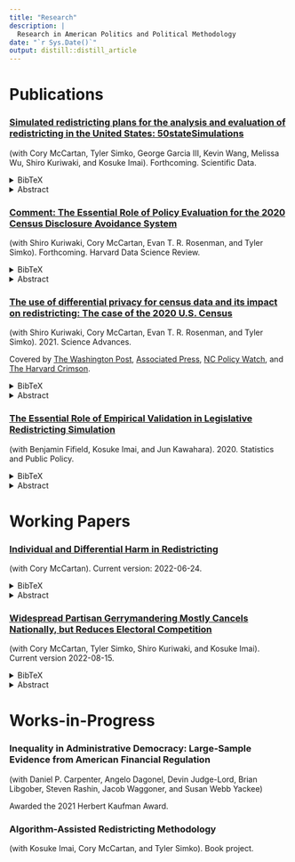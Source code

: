 ```yaml
---
title: "Research"
description: |
  Research in American Politics and Political Methodology
date: "`r Sys.Date()`"
output: distill::distill_article
---
```

# Publications

### [Simulated redistricting plans for the analysis and evaluation of redistricting in the United States: 50stateSimulations](https://arxiv.org/abs/2206.10763)

(with Cory McCartan, Tyler Simko, George Garcia III, Kevin Wang, Melissa Wu, Shiro Kuriwaki, and Kosuke Imai). Forthcoming. Scientific Data.

<details>
<summary>BibTeX</summary>

```
@misc{50statesSimulations,
  doi = {10.48550/ARXIV.2206.10763},
  url = {https://arxiv.org/abs/2206.10763},
  author = {McCartan, Cory and Kenny, Christopher T. and Simko, Tyler and Garcia, George and Wang, Kevin and Wu, Melissa and Kuriwaki, Shiro and Imai, Kosuke},
  keywords = {Applications (stat.AP), Computers and Society (cs.CY), FOS: Computer and information sciences, FOS: Computer and information sciences},
  title = {Simulated redistricting plans for the analysis and evaluation of redistricting in the United States: 50stateSimulations},
  publisher = {arXiv},
  year = {2022}
}
```

</details> 

<details>
<summary>Abstract</summary>
This article introduces the 50stateSimulations, a collection of simulated congressional districting plans and underlying code developed by the Algorithm-Assisted Redistricting Methodology (ALARM) Project. The 50stateSimulations allow for the evaluation of enacted and other congressional redistricting plans in the United States. While the use of redistricting simulation algorithms has become standard in academic research and court cases, any simulation analysis requires non-trivial efforts to combine multiple data sets, identify state-specific redistricting criteria, implement complex simulation algorithms, and summarize and visualize simulation outputs. We have developed a complete workflow that facilitates this entire process of simulation-based redistricting analysis for the congressional districts of all 50 states. The resulting 50stateSimulations include ensembles of simulated 2020 congressional redistricting plans and necessary replication data. We also provide the underlying code, which serves as a template for customized analyses. All data and code are free and publicly available. This article details the design, creation, and validation of the data.
</details>


### [Comment: The Essential Role of Policy Evaluation for the 2020 Census Disclosure Avoidance System](https://arxiv.org/abs/2210.08383)

(with Shiro Kuriwaki, Cory McCartan, Evan T. R. Rosenman, and Tyler Simko). Forthcoming. Harvard Data Science Review.

<details>
<summary>BibTeX</summary>

```
@article{kenn:etal:22,
author = {Christopher T. Kenny  and Shiro Kuriwaki  and Cory McCartan  and Evan T. R. Rosenman  and Tyler Simko  and Kosuke Imai },
title = {Comment: The Essential Role of Policy Evaluation for the 2020 Census Disclosure Avoidance System},
journal = {Harvard Data Science Review},,
year = {Forthcoming},
doi = {	arXiv:2210.08383},
URL = {https://arxiv.org/abs/2210.08383},
}
```
</details>

<details>
<summary>Abstract</summary>
In "Differential Perspectives: Epistemic Disconnects Surrounding the US Census Bureau's Use of Differential Privacy," boyd and Sarathy argue that empirical evaluations of the Census Disclosure Avoidance System (DAS), including our published analysis, failed to recognize how the benchmark data against which the 2020 DAS was evaluated is never a ground truth of population counts. In this commentary, we explain why policy evaluation, which was the main goal of our analysis, is still meaningful without access to a perfect ground truth. We also point out that our evaluation leveraged features specific to the decennial Census and redistricting data, such as block-level population invariance under swapping and voter file racial identification, better approximating a comparison with the ground truth. Lastly, we show that accurate statistical predictions of individual race based on the Bayesian Improved Surname Geocoding, while not a violation of differential privacy, substantially increases the disclosure risk of private information the Census Bureau sought to protect. We conclude by arguing that policy makers must confront a key trade-off between data utility and privacy protection, and an epistemic disconnect alone is insufficient to explain disagreements between policy choices.
</details>



### [The use of differential privacy for census data and its impact on redistricting: The case of the 2020 U.S. Census](https://www.science.org/doi/10.1126/sciadv.abk3283)

(with Shiro Kuriwaki, Cory McCartan, Evan T. R. Rosenman, and Tyler Simko). 2021. Science Advances.

Covered by [The Washington Post](https://www.washingtonpost.com/local/social-issues/2020-census-differential-privacy-ipums/2021/06/01/6c94b46e-c30d-11eb-93f5-ee9558eecf4b_story.html), [Associated Press](https://apnews.com/article/business-census-2020-technology-e701e313e841674be6396321343b7e49), [NC Policy Watch](http://pulse.ncpolicywatch.org/2021/06/14/expert-census-bureaus-actions-to-protect-individual-privacy-could-have-big-impact-on-redistricting/), and [The Harvard Crimson](https://www.thecrimson.com/article/2021/6/16/researchers-identify-concerns-census-bureau/).

<details>
<summary>BibTeX</summary>

```
@article{kenn:etal:21,
author = {Christopher T. Kenny  and Shiro Kuriwaki  and Cory McCartan  and Evan T. R. Rosenman  and Tyler Simko  and Kosuke Imai },
title = {The Use of Differential Privacy for Census Data and its Impact on Redistricting: The Case of the 2020 U.S. Census},
journal = {Science Advances},
volume = {7},
number = {41},
pages = {eabk3283},
year = {2021},
doi = {10.1126/sciadv.abk3283},
URL = {https://www.science.org/doi/abs/10.1126/sciadv.abk3283},
eprint = {https://www.science.org/doi/pdf/10.1126/sciadv.abk3283},
}
```
</details>

<details>
<summary>Abstract</summary>
The US Census Bureau plans to protect the privacy of 2020 Census respondents through its Disclosure Avoidance System (DAS), which attempts to achieve differential privacy guarantees by adding noise to the Census microdata. By applying redistricting simulation and analysis methods to DAS-protected 2010 Census data, we find that the protected data are not of sufficient quality for redistricting purposes. We demonstrate that the injected noise makes it impossible for states to accurately comply with the One Person, One Vote principle. Our analysis finds that the DAS-protected data are biased against certain areas, depending on voter turnout and partisan and racial composition, and that these biases lead to large and unpredictable errors in the analysis of partisan and racial gerrymanders. Finally, we show that the DAS algorithm does not universally protect respondent privacy. Based on the names and addresses of registered voters, we are able to predict their race as accurately using the DAS-protected data as when using the 2010 Census data. Despite this, the DAS-protected data can still inaccurately estimate the number of majority-minority districts. We conclude with recommendations for how the Census Bureau should proceed with privacy protection for the 2020 Census.
</details>

### [The Essential Role of Empirical Validation in Legislative Redistricting Simulation](https://doi.org/10.1080/2330443X.2020.1791773)

(with Benjamin Fifield, Kosuke Imai, and Jun Kawahara). 2020. Statistics and Public Policy.

<details>
<summary>BibTeX</summary>

```
@article{fife:etal:20,
  author = {Benjamin Fifield and Kosuke Imai and Jun Kawahara and Christopher T. Kenny},
  title = {The Essential Role of Empirical Validation in Legislative Redistricting Simulation},
  journal = {Statistics and Public Policy},
  volume = {7},
  number = {1},
  pages = {52-68},
  year  = {2020},
  publisher = {Taylor & Francis},
  doi = {10.1080/2330443X.2020.1791773},
  URL = {https://doi.org/10.1080/2330443X.2020.1791773},
  eprint = {https://doi.org/10.1080/2330443X.2020.1791773},
}
```

</details> 


<details>
<summary>Abstract</summary>
As granular data about elections and voters become available, redistricting simulation methods are playing an increasingly important role when legislatures adopt redistricting plans and courts determine their legality. These simulation methods are designed to yield a representative sample of all redistricting plans that satisfy statutory guidelines and requirements such as contiguity, population parity, and compactness. A proposed redistricting plan can be considered gerrymandered if it constitutes an outlier relative to this sample according to partisan fairness metrics. Despite their growing use, an insufficient effort has been made to empirically validate the accuracy of the simulation methods. We apply a recently developed computational method that can efficiently enumerate all possible redistricting plans and yield an independent sample from this population. We show that this algorithm scales to a state with a couple of hundred geographical units. Finally, we empirically examine how existing simulation methods perform on realistic validation datasets.
</details>


# Working Papers

### [Individual and Differential Harm in Redistricting](https://osf.io/preprints/socarxiv/nc2x7/)

(with Cory McCartan). Current version: 2022-06-24. 

<details>
<summary>BibTeX</summary>

```
@misc{mcca:kenn:22,
  doi = {10.31235/osf.io/nc2x7},
  url = {https://osf.io/preprints/socarxiv/nc2x7/},
  author = {McCartan, Cory and Kenny, Christopher T.},
  keywords = {representation, redistricting, voting rights, individual harm},
  title = {Individual and Differential Harm in Redistricting},
  publisher = {SocArXiv},
  year = {2022}
}
```

</details> 

</details>

<details>
<summary>Abstract</summary>
Social scientists have developed dozens of measures for assessing partisan bias in redistricting.But these measures cannot be easily adapted to other groups, including those defined by race, class, or geography.  Nor are they applicable to single- or no-party contexts such as local redistricting. To overcome these limitations, we propose a unified framework of harm for evaluating the impacts of a districting plan on individual voters and the groups to which they belong. We consider a voter harmed if their chosen candidate is not elected under the current plan, but would be under a different plan. Harm improves on existing measures by both focusing on the choices of individual voters and directly incorporating counterfactual plans. We discuss strategies for estimating harm, and demonstrate the utility of our framework through analyses of partisan gerrymandering in New Jersey, voting rights litigation in Alabama, and racial dynamics of Boston City Council elections.
</details>



### [Widespread Partisan Gerrymandering Mostly Cancels Nationally, but Reduces Electoral Competition](https://arxiv.org/abs/2208.06968)

(with Cory McCartan, Tyler Simko, Shiro Kuriwaki, and Kosuke Imai). Current version 2022-08-15.

<details>
<summary>BibTeX</summary>

```
@misc{https://doi.org/10.48550/arxiv.2208.06968,
  doi = {10.48550/ARXIV.2208.06968},
  url = {https://arxiv.org/abs/2208.06968},
  author = {Kenny, Christopher T. and McCartan, Cory and Simko, Tyler and Kuriwaki, Shiro and Imai, Kosuke},
  keywords = {Physics and Society (physics.soc-ph), Applications (stat.AP), FOS: Physical sciences, FOS: Physical sciences, FOS: Computer and information sciences, FOS: Computer and information sciences},
  title = {Widespread Partisan Gerrymandering Mostly Cancels Nationally, but Reduces Electoral Competition},
  publisher = {arXiv},
  year = {2022},
  copyright = {arXiv.org perpetual, non-exclusive license}
}

```

</details> 


<details>
<summary>Abstract</summary>
Congressional district lines in many U.S. states are drawn by partisan actors, raising concerns about gerrymandering. To isolate the electoral impact of gerrymandering from the effects of other factors including geography and redistricting rules, we compare predicted election outcomes under the enacted plan with those under a large sample of non-partisan, simulated alternative plans for all states. We find that partisan gerrymandering is widespread in the 2020 redistricting cycle, but most of the bias it creates cancels at the national level, giving Republicans two additional seats, on average. In contrast, moderate pro-Republican bias due to geography and redistricting rules remains. Finally, we find that partisan gerrymandering reduces electoral competition and makes the House's partisan composition less responsive to shifts in the national vote.
</details>



# Works-in-Progress

### Inequality in Administrative Democracy: Large-Sample Evidence from American Financial Regulation
(with Daniel P. Carpenter, Angelo Dagonel, Devin Judge-Lord, Brian Libgober, Steven Rashin, Jacob Waggoner, and Susan Webb Yackee)

Awarded the 2021 Herbert Kaufman Award.

### Algorithm-Assisted Redistricting Methodology

(with Kosuke Imai, Cory McCartan, and Tyler Simko). Book project.
